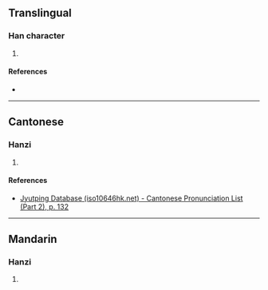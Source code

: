 {{character info/new}}
==Translingual==

===Han character===
{{Han char|rn=75|rad=木|as=12|sn=16|four=47920|canj=DANG|ids=⿰木閏}}

# {{defn|Han|sort=木12}}

====References====
* {{Han ref|kx=0553.040|dkj=15529|hdz=21296.120|uh=6A4D|ud=27213|bh=E9DB|bd=59867}}

----

==Cantonese==

===Hanzi===
{{yue-hanzi|jyut=[[jeon6]]|y=yeun6}}

# {{defn|lang=yue|sort=木12}}

====References====
*[http://www.iso10646hk.net/jp/document/download.jsp Jyutping Database (iso10646hk.net) - Cantonese Pronunciation List (Part 2), p. 132]

----

==Mandarin==

===Hanzi===
{{cmn-hanzi|pin=[[rùn]] ([[run4]])|wg=jun<sup>4</sup>}}

# {{defn|lang=cmn|sort=木12}}